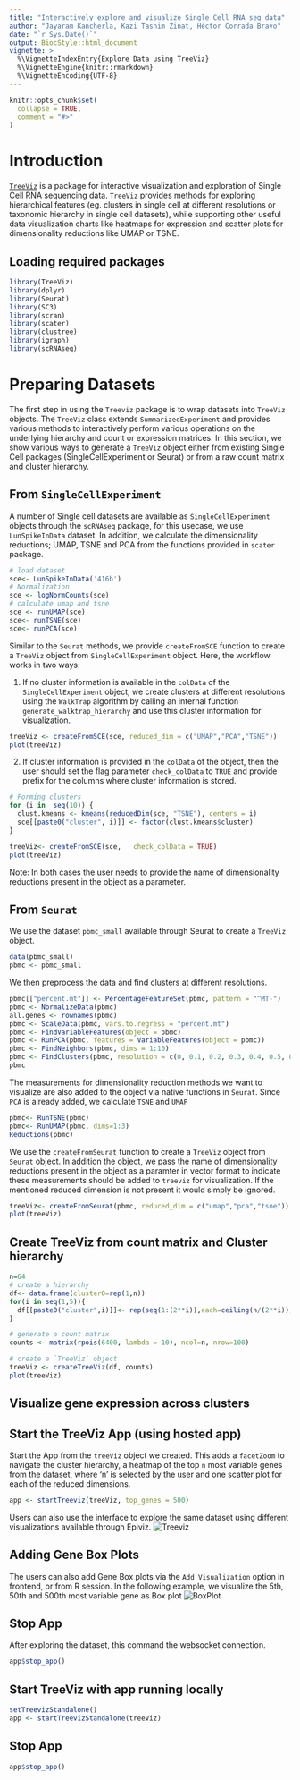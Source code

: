 ```yaml
---
title: "Interactively explore and visualize Single Cell RNA seq data"
author: "Jayaram Kancherla, Kazi Tasnim Zinat, Héctor Corrada Bravo"
date: "`r Sys.Date()`"
output: BiocStyle::html_document
vignette: >
  %\VignetteIndexEntry{Explore Data using TreeViz}
  %\VignetteEngine{knitr::rmarkdown}
  %\VignetteEncoding{UTF-8}
---
```

  
```r
knitr::opts_chunk$set(
  collapse = TRUE,
  comment = "#>"
)
```

# Introduction

[`TreeViz`](https://github.com/HCBravoLab/TreeViz) is a package for interactive visualization and exploration of Single Cell RNA sequencing data. `TreeViz` provides methods for exploring hierarchical features (eg. clusters in single cell at different resolutions or taxonomic hierarchy in single cell datasets), while supporting other useful data visualization charts like heatmaps for expression and scatter plots for dimensionality reductions like UMAP or TSNE.

## Loading required packages

```r
library(TreeViz)
library(dplyr)
library(Seurat)
library(SC3)
library(scran)
library(scater)
library(clustree)
library(igraph)
library(scRNAseq)
```

# Preparing Datasets

The first step in using the `Treeviz` package is to wrap datasets into `TreeViz` objects. The `TreeViz` class extends `SummarizedExperiment` and provides various methods to interactively perform various operations on the underlying hierarchy and count or expression matrices. In this section, we show various ways to generate a `TreeViz` object either from existing Single Cell packages (SingleCellExperiment or Seurat) or from a raw count matrix and cluster hierarchy.

## From `SingleCellExperiment`

A number of Single cell datasets are available as `SingleCellExperiment` objects through the `scRNAseq` package, for this usecase, we use `LunSpikeInData` dataset. In addition, we calculate the dimensionality reductions; UMAP, TSNE and PCA from the functions provided in `scater` package. 

```r
# load dataset
sce<- LunSpikeInData('416b')
# Normalization
sce <- logNormCounts(sce)
# calculate umap and tsne
sce <- runUMAP(sce)
sce<- runTSNE(sce)
sce<- runPCA(sce)
```

Similar to the `Seurat` methods, we provide `createFromSCE` function to create a `TreeViz` object from `SingleCellExperiment` object. Here, the workflow works in two ways:

1. If no cluster information is available in the `colData` of the `SingleCellExperiment` object, we create clusters at different resolutions using the `WalkTrap` algorithm by calling an internal function `generate_walktrap_hierarchy` and use this cluster information for visualization.

```r
treeViz <- createFromSCE(sce, reduced_dim = c("UMAP","PCA","TSNE"))
plot(treeViz)
```

2. If cluster information is provided in the `colData` of the object, then the user should set the flag parameter `check_colData` to `TRUE` and provide prefix for the columns where cluster information is stored.

```r
# Forming clusters
for (i in  seq(10)) {
  clust.kmeans <- kmeans(reducedDim(sce, "TSNE"), centers = i)
  sce[[paste0("cluster", i)]] <- factor(clust.kmeans$cluster)
}

treeViz<- createFromSCE(sce,   check_colData = TRUE)
plot(treeViz)
```

Note: In both cases the user needs to provide the name of dimensionality reductions present in the object as a parameter.




## From `Seurat`

We use the dataset `pbmc_small` available through Seurat to create a `TreeViz` object.  

```r
data(pbmc_small)
pbmc <- pbmc_small
```

We then preprocess the data and find clusters at different resolutions.

```r
pbmc[["percent.mt"]] <- PercentageFeatureSet(pbmc, pattern = "^MT-")
pbmc <- NormalizeData(pbmc)
all.genes <- rownames(pbmc)
pbmc <- ScaleData(pbmc, vars.to.regress = "percent.mt")
pbmc <- FindVariableFeatures(object = pbmc)
pbmc <- RunPCA(pbmc, features = VariableFeatures(object = pbmc))
pbmc <- FindNeighbors(pbmc, dims = 1:10)
pbmc <- FindClusters(pbmc, resolution = c(0, 0.1, 0.2, 0.3, 0.4, 0.5, 0.6, 0.7, 0.8, 0.9, 1.0), print.output = 0, save.SNN = TRUE)
pbmc
```

The measurements for dimensionality reduction methods we want to visualize are also added to the object via native functions in `Seurat`. Since `PCA` is already added, we calculate `TSNE` and `UMAP`
```r
pbmc<- RunTSNE(pbmc)
pbmc<- RunUMAP(pbmc, dims=1:3)
Reductions(pbmc)
```

We use the `createFromSeurat` function to create a `TreeViz` object from `Seurat` object. In addition the object, we pass the name of dimensionality reductions present in the object as a paramter in vector format to indicate these measurements should be added to `treeviz` for visualization. If the mentioned reduced dimension is not present it would simply be ignored.
```r
treeViz<- createFromSeurat(pbmc, reduced_dim = c("umap","pca","tsne"))
plot(treeViz)
```


## Create TreeViz from count matrix and Cluster hierarchy

```r
n=64
# create a hierarchy
df<- data.frame(cluster0=rep(1,n))
for(i in seq(1,5)){
  df[[paste0("cluster",i)]]<- rep(seq(1:(2**i)),each=ceiling(n/(2**i)),len=n)
}

# generate a count matrix
counts <- matrix(rpois(6400, lambda = 10), ncol=n, nrow=100)

# create a `TreeViz` object
treeViz <- createTreeViz(df, counts)
plot(treeViz)
```

## Visualize gene expression across clusters

## Start the TreeViz App (using hosted app)

Start the App from the `treeViz` object we created. This adds a `facetZoom` to navigate the cluster hierarchy, a heatmap of the top `n` most variable genes from the dataset, where 'n' is selected by the user and one scatter plot for each of the reduced dimensions. 
 
```r
app <- startTreeviz(treeViz, top_genes = 500)
```

Users can also use the interface to explore the same dataset using different visualizations available through Epiviz.
![Treeviz](images/Treeviz.png)

## Adding Gene Box Plots

The users can also add Gene Box plots via the `Add Visualization` option in frontend, or from R session. In the following example, we visualize the 5th, 50th and 500th most variable gene as Box plot 
![BoxPlot](images/Boxplot.png)

## Stop App

After exploring the dataset, this command the websocket connection. 

```r
app$stop_app()
```
## Start TreeViz with app running locally

```r
setTreevizStandalone()
app <- startTreevizStandalone(treeViz)
```
## Stop App

```r
app$stop_app()
```

